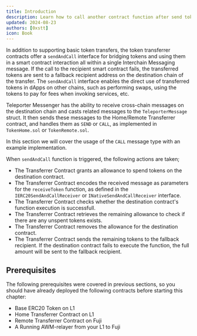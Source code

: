```yaml
---
title: Introduction
description: Learn how to call another contract function after send tokens to another L1s.
updated: 2024-08-23
authors: [0xstt]
icon: Book
---
```


In addition to supporting basic token transfers, the token transferrer contracts offer a
`sendAndCall` interface for bridging tokens and using them in a smart contract interaction all
within a single Interchain Messaging message. If the call to the recipient smart contract fails, the
transferred tokens are sent to a fallback recipient address on the destination chain of the
transfer. The `sendAndCall` interface enables the direct use of transferred tokens in dApps on other
chains, such as performing swaps, using the tokens to pay for fees when invoking services, etc.

<YouTube id="wGMJCYA7R3g" />

Teleporter Messenger has the ability to receive cross-chain messages on the destination chain and casts related messages to the `TeleporterMessage` struct. It then sends these messages to the Home/Remote Transferrer contract, and handles them as `SEND` or `CALL`, as implemented in `TokenHome.sol` or `TokenRemote.sol`.

In this section we will cover the usage of the `CALL` message type with an example implementation.

When `sendAndCall` function is triggered, the following actions are taken;

- The Transferrer Contract grants an allowance to spend tokens on the destination contract.
- The Transferrer Contract encodes the received message as parameters for the `receiveToken` function, as defined in the `IERC20SendAndCallReceiver` or `INativeSendAndCallReceiver` interface.
- The Transferrer Contract checks whether the destination contract's function execution is successfull.
- The Transferrer Contract retrieves the remaining allowance to check if there are any unspent tokens exists.
- The Transferrer Contract removes the allowance for the destination contract.
- The Transferrer Contract sends the remaining tokens to the fallback recipient. If the destination contract fails to execute the function, the full amount will be sent to the fallback recipient.

## Prerequisites

The following prerequisites were covered in previous sections, so you should have already deployed the following contracts before starting this chapter:

- Base ERC20 Token on L1
- Home Transferrer Contract on L1
- Remote Transferrer Contract on Fuji
- A Running AWM-relayer from your L1 to Fuji
